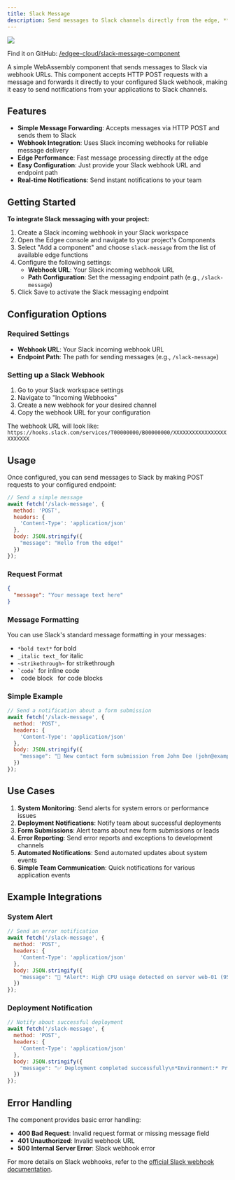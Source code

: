```yaml
---
title: Slack Message
description: Send messages to Slack channels directly from the edge, **powered by edge functions**.
---
```


<img src="/images/banners/slack-message.png" className="rounded-lg" noZoom />


<EdgeeSdk />

Find it on GitHub: [<Icon icon="github" iconType="solid" /> /edgee-cloud/slack-message-component](https://github.com/edgee-cloud/slack-message-component)

A simple WebAssembly component that sends messages to Slack via webhook URLs. This component accepts HTTP POST requests with a message and forwards it directly to your configured Slack webhook, making it easy to send notifications from your applications to Slack channels.

## Features

- **Simple Message Forwarding**: Accepts messages via HTTP POST and sends them to Slack
- **Webhook Integration**: Uses Slack incoming webhooks for reliable message delivery
- **Edge Performance**: Fast message processing directly at the edge
- **Easy Configuration**: Just provide your Slack webhook URL and endpoint path
- **Real-time Notifications**: Send instant notifications to your team

## Getting Started

**To integrate Slack messaging with your project:**

1. Create a Slack incoming webhook in your Slack workspace
2. Open the Edgee console and navigate to your project's Components
3. Select "Add a component" and choose `slack-message` from the list of available edge functions
4. Configure the following settings:
   - **Webhook URL**: Your Slack incoming webhook URL
   - **Path Configuration**: Set the messaging endpoint path (e.g., `/slack-message`)
5. Click Save to activate the Slack messaging endpoint

## Configuration Options

### Required Settings
- **Webhook URL**: Your Slack incoming webhook URL
- **Endpoint Path**: The path for sending messages (e.g., `/slack-message`)

### Setting up a Slack Webhook
1. Go to your Slack workspace settings
2. Navigate to "Incoming Webhooks"
3. Create a new webhook for your desired channel
4. Copy the webhook URL for your configuration

The webhook URL will look like: `https://hooks.slack.com/services/T00000000/B00000000/XXXXXXXXXXXXXXXXXXXXXXXX`

## Usage

Once configured, you can send messages to Slack by making POST requests to your configured endpoint:

```javascript
// Send a simple message
await fetch('/slack-message', {
  method: 'POST',
  headers: {
    'Content-Type': 'application/json'
  },
  body: JSON.stringify({
    "message": "Hello from the edge!"
  })
});
```

### Request Format
```json
{
  "message": "Your message text here"
}
```

### Message Formatting
You can use Slack's standard message formatting in your messages:
- `*bold text*` for bold
- `_italic text_` for italic
- `~strikethrough~` for strikethrough
- ``` `code` ``` for inline code
- ``` ```code block``` ``` for code blocks

### Simple Example
```javascript
// Send a notification about a form submission
await fetch('/slack-message', {
  method: 'POST',
  headers: {
    'Content-Type': 'application/json'
  },
  body: JSON.stringify({
    "message": "📧 New contact form submission from John Doe (john@example.com)"
  })
});
```


## Use Cases

1. **System Monitoring**: Send alerts for system errors or performance issues
2. **Deployment Notifications**: Notify team about successful deployments
3. **Form Submissions**: Alert teams about new form submissions or leads
4. **Error Reporting**: Send error reports and exceptions to development channels
5. **Automated Notifications**: Send automated updates about system events
6. **Simple Team Communication**: Quick notifications for various application events

## Example Integrations

### System Alert
```javascript
// Send an error notification
await fetch('/slack-message', {
  method: 'POST',
  headers: {
    'Content-Type': 'application/json'
  },
  body: JSON.stringify({
    "message": "🚨 *Alert*: High CPU usage detected on server web-01 (95%)"
  })
});
```

### Deployment Notification
```javascript
// Notify about successful deployment
await fetch('/slack-message', {
  method: 'POST',
  headers: {
    'Content-Type': 'application/json'
  },
  body: JSON.stringify({
    "message": "✅ Deployment completed successfully\n*Environment:* Production\n*Version:* v2.1.0"
  })
});
```

## Error Handling

The component provides basic error handling:

- **400 Bad Request**: Invalid request format or missing message field
- **401 Unauthorized**: Invalid webhook URL
- **500 Internal Server Error**: Slack webhook error

For more details on Slack webhooks, refer to the 
[official Slack webhook documentation](https://api.slack.com/messaging/webhooks).

